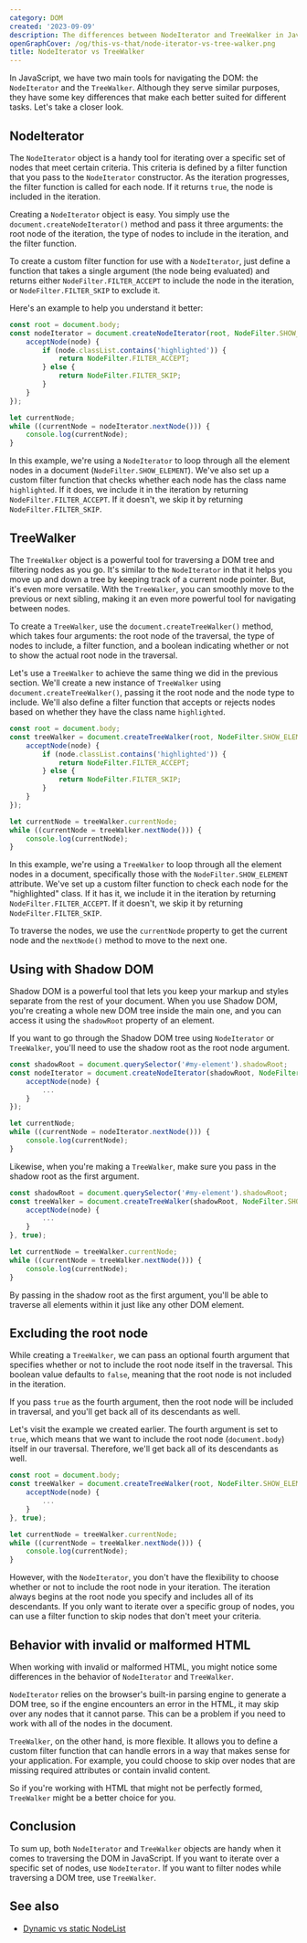 ```yaml
---
category: DOM
created: '2023-09-09'
description: The differences between NodeIterator and TreeWalker in JavaScript DOM
openGraphCover: /og/this-vs-that/node-iterator-vs-tree-walker.png
title: NodeIterator vs TreeWalker
---
```


In JavaScript, we have two main tools for navigating the DOM: the `NodeIterator` and the `TreeWalker`. Although they serve similar purposes, they have some key differences that make each better suited for different tasks. Let's take a closer look.

## NodeIterator

The `NodeIterator` object is a handy tool for iterating over a specific set of nodes that meet certain criteria. This criteria is defined by a filter function that you pass to the `NodeIterator` constructor. As the iteration progresses, the filter function is called for each node. If it returns `true`, the node is included in the iteration.

Creating a `NodeIterator` object is easy. You simply use the `document.createNodeIterator()` method and pass it three arguments: the root node of the iteration, the type of nodes to include in the iteration, and the filter function.

To create a custom filter function for use with a `NodeIterator`, just define a function that takes a single argument (the node being evaluated) and returns either `NodeFilter.FILTER_ACCEPT` to include the node in the iteration, or `NodeFilter.FILTER_SKIP` to exclude it.

Here's an example to help you understand it better:

```js
const root = document.body;
const nodeIterator = document.createNodeIterator(root, NodeFilter.SHOW_ELEMENT, {
    acceptNode(node) {
        if (node.classList.contains('highlighted')) {
            return NodeFilter.FILTER_ACCEPT;
        } else {
            return NodeFilter.FILTER_SKIP;
        }
    }
});

let currentNode;
while ((currentNode = nodeIterator.nextNode())) {
    console.log(currentNode);
}
```

In this example, we're using a `NodeIterator` to loop through all the element nodes in a document (`NodeFilter.SHOW_ELEMENT`). We've also set up a custom filter function that checks whether each node has the class name `highlighted`. If it does, we include it in the iteration by returning `NodeFilter.FILTER_ACCEPT`. If it doesn't, we skip it by returning `NodeFilter.FILTER_SKIP`.

## TreeWalker

The `TreeWalker` object is a powerful tool for traversing a DOM tree and filtering nodes as you go. It's similar to the `NodeIterator` in that it helps you move up and down a tree by keeping track of a current node pointer. But, it's even more versatile. With the `TreeWalker`, you can smoothly move to the previous or next sibling, making it an even more powerful tool for navigating between nodes.

To create a `TreeWalker`, use the `document.createTreeWalker()` method, which takes four arguments: the root node of the traversal, the type of nodes to include, a filter function, and a boolean indicating whether or not to show the actual root node in the traversal.

Let's use a `TreeWalker` to achieve the same thing we did in the previous section. We'll create a new instance of `TreeWalker` using `document.createTreeWalker()`, passing it the root node and the node type to include. We'll also define a filter function that accepts or rejects nodes based on whether they have the class name `highlighted`.

```js
const root = document.body;
const treeWalker = document.createTreeWalker(root, NodeFilter.SHOW_ELEMENT, {
    acceptNode(node) {
        if (node.classList.contains('highlighted')) {
            return NodeFilter.FILTER_ACCEPT;
        } else {
            return NodeFilter.FILTER_SKIP;
        }
    }
});

let currentNode = treeWalker.currentNode;
while ((currentNode = treeWalker.nextNode())) {
    console.log(currentNode);
}
```

In this example, we're using a `TreeWalker` to loop through all the element nodes in a document, specifically those with the `NodeFilter.SHOW_ELEMENT` attribute. We've set up a custom filter function to check each node for the "highlighted" class. If it has it, we include it in the iteration by returning `NodeFilter.FILTER_ACCEPT`. If it doesn't, we skip it by returning `NodeFilter.FILTER_SKIP`.

To traverse the nodes, we use the `currentNode` property to get the current node and the `nextNode()` method to move to the next one.

## Using with Shadow DOM

Shadow DOM is a powerful tool that lets you keep your markup and styles separate from the rest of your document. When you use Shadow DOM, you're creating a whole new DOM tree inside the main one, and you can access it using the `shadowRoot` property of an element.

If you want to go through the Shadow DOM tree using `NodeIterator` or `TreeWalker`, you'll need to use the shadow root as the root node argument.

```javascript
const shadowRoot = document.querySelector('#my-element').shadowRoot;
const nodeIterator = document.createNodeIterator(shadowRoot, NodeFilter.SHOW_ELEMENT, {
    acceptNode(node) {
        ...
    }
});

let currentNode;
while ((currentNode = nodeIterator.nextNode())) {
    console.log(currentNode);
}
```

Likewise, when you're making a `TreeWalker`, make sure you pass in the shadow root as the first argument.

```js
const shadowRoot = document.querySelector('#my-element').shadowRoot;
const treeWalker = document.createTreeWalker(shadowRoot, NodeFilter.SHOW_ELEMENT, {
    acceptNode(node) {
        ...
    }
}, true);

let currentNode = treeWalker.currentNode;
while ((currentNode = treeWalker.nextNode())) {
    console.log(currentNode);
}
```

By passing in the shadow root as the first argument, you'll be able to traverse all elements within it just like any other DOM element.

## Excluding the root node

While creating a `TreeWalker`, we can pass an optional fourth argument that specifies whether or not to include the root node itself in the traversal. This boolean value defaults to `false`, meaning that the root node is not included in the iteration.

If you pass `true` as the fourth argument, then the root node will be included in traversal, and you'll get back all of its descendants as well.

Let's visit the example we created earlier. The fourth argument is set to `true`, which means that we want to include the root node (`document.body`) itself in our traversal. Therefore, we'll get back all of its descendants as well.

```javascript
const root = document.body;
const treeWalker = document.createTreeWalker(root, NodeFilter.SHOW_ELEMENT, {
    acceptNode(node) {
        ...
    }
}, true);

let currentNode = treeWalker.currentNode;
while ((currentNode = treeWalker.nextNode())) {
    console.log(currentNode);
}
```

However, with the `NodeIterator`, you don't have the flexibility to choose whether or not to include the root node in your iteration. The iteration always begins at the root node you specify and includes all of its descendants. If you only want to iterate over a specific group of nodes, you can use a filter function to skip nodes that don't meet your criteria.

## Behavior with invalid or malformed HTML

When working with invalid or malformed HTML, you might notice some differences in the behavior of `NodeIterator` and `TreeWalker`.

`NodeIterator` relies on the browser's built-in parsing engine to generate a DOM tree, so if the engine encounters an error in the HTML, it may skip over any nodes that it cannot parse. This can be a problem if you need to work with all of the nodes in the document.

`TreeWalker`, on the other hand, is more flexible. It allows you to define a custom filter function that can handle errors in a way that makes sense for your application. For example, you could choose to skip over nodes that are missing required attributes or contain invalid content.

So if you're working with HTML that might not be perfectly formed, `TreeWalker` might be a better choice for you.

## Conclusion

To sum up, both `NodeIterator` and `TreeWalker` objects are handy when it comes to traversing the DOM in JavaScript. If you want to iterate over a specific set of nodes, use `NodeIterator`. If you want to filter nodes while traversing a DOM tree, use `TreeWalker`.

## See also

-   [Dynamic vs static NodeList](https://phuoc.ng/collection/this-vs-that/dynamic-vs-static-node-list/)
